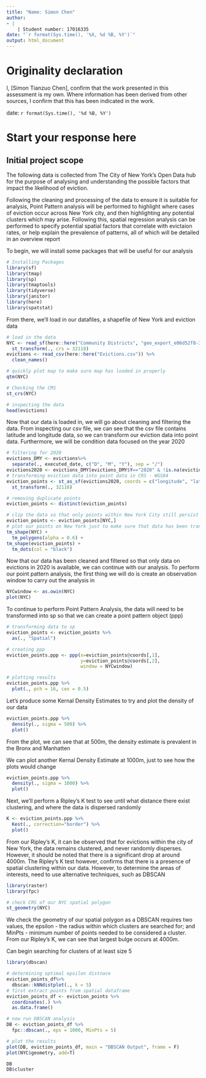```yaml
---
title: "Name: Simon Chen"
author: 
- |
    | Student number: 17016335
date: "`r format(Sys.time(), '%X, %d %B, %Y')`"
output: html_document
---
```

# Originality declaration  

I, [Simon Tianzuo Chen], confirm that the work presented in this assessment is my own. Where information has been derived from other sources, I confirm that this has been indicated in the work.

date: `r format(Sys.time(), '%d %B, %Y')`

# Start your response here


## Initial project scope

The following data is collected from The City of New York's Open Data hub for the purpose of analysing and understanding the possible factors that impact the likelihood of eviction. 

Following the cleaning and processing of the data to ensure it is suitable for analysis, Point Pattern analysis will be performed to highlight where cases of eviction occur across New York city, and then highlighting any potential clusters which may arise. Following this, spatial regression analysis can be performed to specify potential spatial factors that correlate with evictaion rates, or help explain the prevalence of patterns, all of which will be detailed in an overview report

To begin, we will install some packages that will be useful for our analysis
```r
# Installing Packages
library(sf)
library(tmap)
library(sp)
library(tmaptools)
library(tidyverse)
library(janitor)
library(here)
library(spatstat)
```

From there, we'll load in our datafiles, a shapefile of New York and eviction data
```r
# load in the data 
NYC <- read_sf(here::here("Community Districts", "geo_export_e06d52f8-300a-4a76-9d41-23cdb61499cb.shp")) %>%
  st_transform(., crs = 32118)
evictions <- read_csv(here::here("Evictions.csv")) %>%
  clean_names()

# quickly plot map to make sure map has loaded in properly
qtm(NYC)

# Checking the CRS 
st_crs(NYC) 

# inspecting the data 
head(evictions)
```

Now that our data is loaded in, we will go about cleaning and filtering the data. 
From inspecting our csv file, we can see that the csv file contains latitude and longitude data, so we can transform our eviction data into point data. Furthermore, we will be condition data focused on the year 2020
```r
# filtering for 2020
evictions_DMY <- evictions%>%
  separate(., executed_date, c("D", "M", "Y"), sep = "/")
evictions2020 <- evictions_DMY[evictions_DMY$Y=="2020" & !is.na(evictions$longitude) & !is.na(evictions$latitude),]
# transforming eviction data into point data in CRS - WGS84
eviction_points <- st_as_sf(evictions2020, coords = c("longitude", "latitude"), crs = 4326) %>%
  st_transform(., 32118)

# removing duplicate points
eviction_points <- distinct(eviction_points)

# clip the data so that only points within New York City still persist 
eviction_points <- eviction_points[NYC,]
# plot our points on New York just to make sure that data has been transformed correctly 
tm_shape(NYC) + 
  tm_polygons(alpha = 0.6) +
tm_shape(eviction_points) + 
  tm_dots(col = "black")
```

Now that our data has been cleaned and filtered so that only data on evictions in 2020 is available, we can continue with our analysis. To perform our point pattern analysis, the first thing we will do is create an observation window to carry out the analysis in 

```r
NYCwindow <- as.owin(NYC)
plot(NYC)
```

To continue to perform Point Pattern Analysis, the data will need to be transformed into sp so that we can create a point pattern object (ppp)

```r
# transforming data to sp
eviction_points <- eviction_points %>%
  as(., "Spatial")

# creating ppp
eviction_points.ppp <- ppp(x=eviction_points@coords[,1],
                           y=eviction_points@coords[,2],
                           window = NYCwindow)

# plotting results
eviction_points.ppp %>%
  plot(., pch = 16, cex = 0.5)
```

Let's produce some Kernal Density Estimates to try and plot the density of our data 
```r
eviction_points.ppp %>%
  density(., sigma = 500) %>%
  plot()
```
From the plot, we can see that at 500m, the density estimate is prevalent in the Bronx and Manhatten 

We can plot another Kernal Density Estimate at 1000m, just to see how the plots would change
```r
eviction_points.ppp %>%
  density(., sigma = 1000) %>%
  plot()
```
Next, we'll perform a Ripley's K test to see until what distance there exist clustering, and where the data is dispersed randomly

```r
K <- eviction_points.ppp %>%
  Kest(., correction="border") %>%
  plot()
```
From our Ripley's K, it can be observed that for evictions within the city of New York, the data remains clustered, and never randomly disperses. However, it should be noted that there is a significant drop at around 4000m. The Ripley's K test however, confirms that there is a presence of spatial clustering within our data. However, to determine the areas of interests, need to use alternative techniques, such as DBSCAN 
```r
library(raster)
library(fpc)

# check CRS of our NYC spatial polygon
st_geometry(NYC)
```

We check the geometry of our spatial polygon as a DBSCAN requires two values, the epsilon - the radius within which clusters are searched for; and MinPts - minimum number of points needed to be considered a cluster. From our Ripley's K, we can see that largest bulge occurs at 4000m. 

Can begin searching for clusters of at least size 5
```r
library(dbscan)

# determining optimal epsilon distnace 
eviction_points_df%>%
  dbscan::kNNdistplot(., k = 5)
# first extract points from spatial dataframe 
eviction_points_df <- eviction_points %>%
  coordinates(.) %>%
  as.data.frame()

# now run DBSCAN analysis 
DB <- eviction_points_df %>%
  fpc::dbscan(., eps = 1000, MinPts = 5)

# plot the results
plot(DB, eviction_points_df, main = "DBSCAN Output", frame = F)
plot(NYC$geometry, add=T)
```

```r
DB
DB$cluster
```

